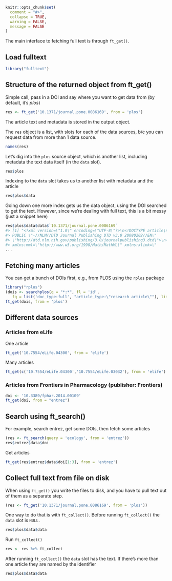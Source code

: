 <!--
%\VignetteEngine{knitr::knitr}
%\VignetteIndexEntry{Getting full text}
%\VignetteEncoding{UTF-8}
-->

```r
knitr::opts_chunk$set(
  comment = "#>",
  collapse = TRUE,
  warning = FALSE, 
  message = FALSE
)
```

The main interface to fetching full text is through `ft_get()`.

## Load fulltext

```r
library("fulltext")
```

## Structure of the returned object from ft_get()

Simple call, pass in a DOI and say where you want to get data from (by default, it's _plos_)

```r
res <- ft_get('10.1371/journal.pone.0086169', from = 'plos')
```

The article text and metadata is stored in the output object.

The `res` object is a list, with slots for each of the data sources, b/c you can request 
data from more than 1 data source.

```r
names(res)
```

Let's dig into the `plos` source object, which is another list, including metadata the 
text data itself (in the `data` slot).

```r
res$plos
```

Indexing to the `data` slot takes us to another list with metadata and the article

```r
res$plos$data
```

Going down one more index gets us the data object, using the DOI searched to get the text. 
However, since we're dealing with full text, this is a bit messy (just a snippet here)

```r
res$plos$data$data$`10.1371/journal.pone.0086169`
#> [1] "<?xml version=\"1.0\" encoding=\"UTF-8\"?>\n<!DOCTYPE article\n  
#> PUBLIC \"-//NLM//DTD Journal Publishing DTD v3.0 20080202//EN\"
#> \"http://dtd.nlm.nih.gov/publishing/3.0/journalpublishing3.dtd\">\n<article
#> xmlns:mml=\"http://www.w3.org/1998/Math/MathML\" xmlns:xlink=\"
...
```

## Fetching many articles

You can get a bunch of DOIs first, e.g., from PLOS using the `rplos` package

```r
library("rplos")
(dois <- searchplos(q = "*:*", fl = 'id',
   fq = list('doc_type:full', "article_type:\"research article\""), limit = 5)$data$id)
ft_get(dois, from = 'plos')
```

## Different data sources

### Articles from eLife

One article

```r
ft_get('10.7554/eLife.04300', from = 'elife')
```

Many articles

```r
ft_get(c('10.7554/eLife.04300','10.7554/eLife.03032'), from = 'elife')
```

### Articles from Frontiers in Pharmacology (publisher: Frontiers)

```r
doi <- '10.3389/fphar.2014.00109'
ft_get(doi, from = "entrez")
```

## Search using ft_search()

For example, search entrez, get some DOIs, then fetch some articles

```r
(res <- ft_search(query = 'ecology', from = 'entrez'))
res$entrez$data$doi
```

Get articles

```r
ft_get(res$entrez$data$doi[1:3], from = 'entrez')
```

## Collect full text from file on disk

When using `ft_get()` you write the files to disk, and you have to pull text out of them as a 
separate step.

```r
(res <- ft_get('10.1371/journal.pone.0086169', from = 'plos'))
```

One way to do that is with `ft_collect()`. Before running `ft_collect()` the `data` slot is `NULL`.

```r
res$plos$data$data
```

Run `ft_collect()`

```r
res <- res %>% ft_collect
```

After running `ft_collect()` the `data` slot has the text. If there's more than one article they are named
by the identifier

```r
res$plos$data$data
```

